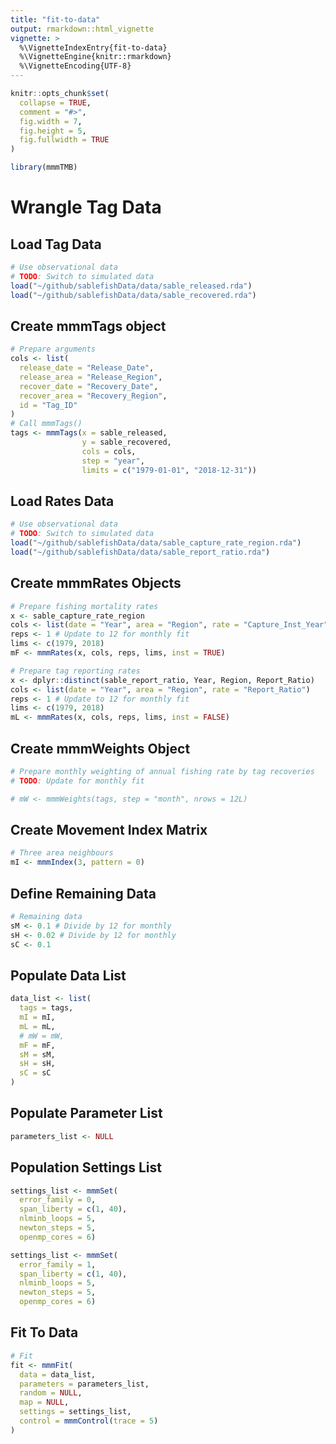 ```yaml
---
title: "fit-to-data"
output: rmarkdown::html_vignette
vignette: >
  %\VignetteIndexEntry{fit-to-data}
  %\VignetteEngine{knitr::rmarkdown}
  %\VignetteEncoding{UTF-8}
---
```


```r
knitr::opts_chunk$set(
  collapse = TRUE,
  comment = "#>",
  fig.width = 7,
  fig.height = 5, 
  fig.fullwidth = TRUE
)
```

```r
library(mmmTMB)
```

# Wrangle Tag Data

## Load Tag Data
```r
# Use observational data
# TODO: Switch to simulated data
load("~/github/sablefishData/data/sable_released.rda")
load("~/github/sablefishData/data/sable_recovered.rda")

```

## Create mmmTags object
```r
# Prepare arguments
cols <- list(
  release_date = "Release_Date",
  release_area = "Release_Region",
  recover_date = "Recovery_Date",
  recover_area = "Recovery_Region",
  id = "Tag_ID"
)
# Call mmmTags()
tags <- mmmTags(x = sable_released,
                y = sable_recovered,
                cols = cols,
                step = "year",
                limits = c("1979-01-01", "2018-12-31"))

```

## Load Rates Data
```r
# Use observational data
# TODO: Switch to simulated data
load("~/github/sablefishData/data/sable_capture_rate_region.rda")
load("~/github/sablefishData/data/sable_report_ratio.rda")

```

## Create mmmRates Objects
```r
# Prepare fishing mortality rates
x <- sable_capture_rate_region
cols <- list(date = "Year", area = "Region", rate = "Capture_Inst_Year")
reps <- 1 # Update to 12 for monthly fit
lims <- c(1979, 2018)
mF <- mmmRates(x, cols, reps, lims, inst = TRUE)

# Prepare tag reporting rates
x <- dplyr::distinct(sable_report_ratio, Year, Region, Report_Ratio)
cols <- list(date = "Year", area = "Region", rate = "Report_Ratio")
reps <- 1 # Update to 12 for monthly fit
lims <- c(1979, 2018)
mL <- mmmRates(x, cols, reps, lims, inst = FALSE)

```

## Create mmmWeights Object
```r
# Prepare monthly weighting of annual fishing rate by tag recoveries
# TODO: Update for monthly fit

# mW <- mmmWeights(tags, step = "month", nrows = 12L)

```

## Create Movement Index Matrix
```r
# Three area neighbours
mI <- mmmIndex(3, pattern = 0)


```

## Define Remaining Data
```r
# Remaining data
sM <- 0.1 # Divide by 12 for monthly
sH <- 0.02 # Divide by 12 for monthly
sC <- 0.1

```


## Populate Data List
```r
data_list <- list(
  tags = tags,
  mI = mI,
  mL = mL,
  # mW = mW,
  mF = mF,
  sM = sM,
  sH = sH,
  sC = sC
)

```

## Populate Parameter List
```r
parameters_list <- NULL


```

## Population Settings List
```r
settings_list <- mmmSet(
  error_family = 0, 
  span_liberty = c(1, 40),
  nlminb_loops = 5,
  newton_steps = 5,
  openmp_cores = 6)

settings_list <- mmmSet(
  error_family = 1,
  span_liberty = c(1, 40),
  nlminb_loops = 5,
  newton_steps = 5,
  openmp_cores = 6)

```


## Fit To Data
```r
# Fit
fit <- mmmFit(
  data = data_list,
  parameters = parameters_list,
  random = NULL,
  map = NULL,
  settings = settings_list,
  control = mmmControl(trace = 5)
)

```
